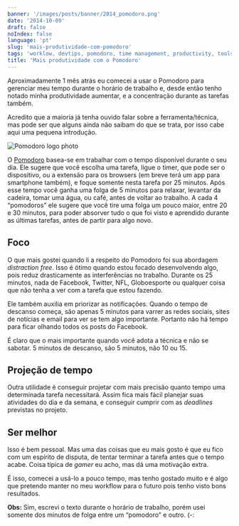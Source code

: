 ```yaml
---
banner: '/images/posts/banner/2014_pomodoro.png'
date: '2014-10-09'
draft: false
noIndex: false
language: 'pt'
slug: 'mais-produtividade-com-pomodoro'
tags: 'worklow, devtips, pomodoro, time management, productivity, tools'
title: 'Mais produtividade com o Pomodoro'
---
```


Aproximadamente 1 mês atrás eu comecei a usar o Pomodoro para gerenciar meu tempo durante o horário de trabalho e, desde então tenho notado minha produtividade aumentar, e a concentração durante as tarefas também.

Acredito que a maioria já tenha ouvido falar sobre a ferramenta/técnica, mas pode ser que alguns ainda não saibam do que se trata, por isso cabe aqui uma pequena introdução.

![Pomodoro logo photo]()

O [Pomodoro](http://pomodorotechnique.com/) basea-se em trabalhar com o tempo disponível durante o seu dia. Ele sugere que você escolha uma tarefa, ligue o timer, que pode ser o dispositivo, ou a extensão para os browsers (em breve terá um app para smartphone também), e foque somente nesta tarefa por 25 minutos. Após esse tempo você ganha uma folga de 5 minutos para relaxar, levantar da cadeira, tomar uma água, ou café, antes de voltar ao trabalho. A cada 4 “pomodoros” ele sugere que você tire uma folga um pouco maior, entre 20 e 30 minutos, para poder absorver tudo o que foi visto e aprendido durante as últimas tarefas, antes de partir para algo novo.

## Foco

O que mais gostei quando li a respeito do Pomodoro foi sua abordagem _distraction free_. Isso é ótimo quando estou focado desenvolvendo algo, pois reduz drasticamente as interferências no trabalho. Durante os 25 minutos, nada de Facebook, Twitter, NFL, Globoesporte ou qualquer coisa que não tenha a ver com a tarefa que estou fazendo.

Ele também auxilia em priorizar as notificações. Quando o tempo de descanso começa, são apenas 5 minutos para varrer as redes sociais, sites de notícias e email para ver se tem algo importante. Portanto não há tempo para ficar olhando todos os posts do Facebook.

É claro que o mais importante quando você adota a técnica e não se sabotar. 5 minutos de descanso, são 5 minutos, não 10 ou 15.

## Projeção de tempo

Outra utilidade é conseguir projetar com mais precisão quanto tempo uma determinada tarefa necessitará. Assim fica mais fácil planejar suas atividades do dia e da semana, e conseguir cumprir com as _deadlines_ previstas no projeto.

## Ser melhor

Isso é bem pessoal. Mas uma das coisas que eu mais gosto é que eu fico com um espírito de disputa, de tentar terminar a tarefa antes que o tempo acabe. Coisa típica de _gamer_ eu acho, mas dá uma motivação extra.

É isso, comecei a usá-lo a pouco tempo, mas tenho gostado muito e é algo que pretendo manter no meu workflow para o futuro pois tenho visto bons resultados.

**Obs:** Sim, escrevi o texto durante o horário de trabalho, porém usei somente dos minutos de folga entre um “pomodoro” e outro. (-:
